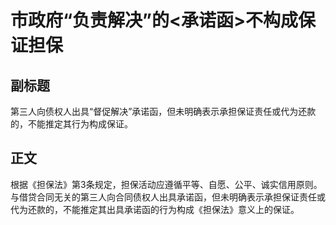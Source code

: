# 市政府“负责解决”的<承诺函>不构成保证担保


## 副标题

第三人向债权人出具“督促解决”承诺函，但未明确表示承担保证责任或代为还款的，不能推定其行为构成保证。

## 正文

根据《担保法》第3条规定，担保活动应遵循平等、自愿、公平、诚实信用原则。与借贷合同无关的第三人向合同债权人出具承诺函，但未明确表示承担保证责任或代为还款的，不能推定其出具承诺函的行为构成《担保法》意义上的保证。
